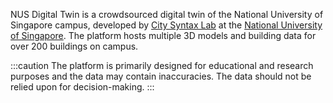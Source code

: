 NUS Digital Twin is a crowdsourced digital twin of the National University of Singapore campus, developed by [City Syntax Lab](https://www.citysyntax.io) at the [National University of Singapore](https://nus.edu.sg). The platform hosts multiple 3D models and building data for over 200 buildings on campus.

:::caution
The platform is primarily designed for educational and research purposes and the data may contain inaccuracies. The data should not be relied upon for decision-making.
:::
